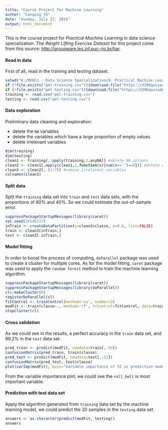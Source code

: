---
title: "Course Project for Machine Learning"
author: "Canqing YU"
date: "Sunday, July 27, 2014"
output: html_document
---

This is the course project for *Practical Machine Learning* in data science specialization. The *Weight Lifting Exercise Dataset* for this project come from this source: [http://groupware.les.inf.puc-rio.br/har](http://groupware.les.inf.puc-rio.br/har).

#### Read in data

First of all, read in the training and testing dataset.

```{r read, cache=TRUE}
setwd("K:/MOOCs - Data Science Specialization/8. Practical Machine Learning/Writeup")
if (!file.exists("pml-training.csv")){download.file("https://d396qusza40orc.cloudfront.net/predmachlearn/pml-training.csv", destfile="pml-training.csv", method="curl")}
if (!file.exists("pml-testing.csv")){download.file("https://d396qusza40orc.cloudfront.net/predmachlearn/pml-testing.csv", destfile="pml-testing.csv", method="curl")}
training <- read.csv("pml-training.csv")
testing <- read.csv("pml-testing.csv")
```

#### Data exploration

Preliminary data cleaning and exploration:

- delete the `NA` variables
- delete the variables which have a large proportion of empty values
- delete irrelevant variables

```{r explore, cache=TRUE}
dim(training)
dim(testing)
clean1 <- training[,!apply(training,2,anyNA)] #delete NA columns
clean2 <- clean1[,apply(clean1,2,function(x){sum(x=='')==0})] #delete empty columns 
clean3 <- clean2[,-(1:7)] #remove irrelarent variables
colnames(clean3)
```

#### Split data

Split the `training` data set into `train` and `test` data sets, with the proportions of 60% and 40%. So we could estimate the out-of-sample error.

```{r splitdata, cache=TRUE}
suppressPackageStartupMessages(library(caret))
set.seed(20140727)
inTrain <- createDataPartition(y=clean3$classe, p=0.6, list=FALSE)
train <- clean3[inTrain,]
test <- clean3[-inTrain,]
```

#### Model fitting

In order to boost the process of computing, `doParallel` package was used to create a cluster for multiple cores. As for the model fitting, `caret` package was used to apply the `random forest` method to train the machine learning algorithm. 

```{r randomForest}
suppressPackageStartupMessages(library(caret))
suppressPackageStartupMessages(library(doParallel))
cl<-makeCluster(6)
registerDoParallel(cl)
fitControl <- trainControl(method='cv', number=3)
modFit <- train(classe~., method='rf', trControl=fitControl, data=train)
stopCluster(cl)
```

#### Cross validation

As we could see in the results, a perfect accuracy in the `train` data set, and 99.2% in the `test` data set.

```{r pred}
pred_train <- predict(modFit, newdata=train[,-53])
confusionMatrix(pred_train, train$classe)
pred_test <- predict(modFit, newdata=test[,-53])
confusionMatrix(pred_test, test$classe)
plot(varImp(modFit), main="Variable importance of 52 in prediction model")
```

From the variable importance plot, we could see the `roll_belt` is most important variable.

#### Prediction with test data set

Apply the algorithm generated from `training` data set by the machine learning model, we could predict the 20 samples in the `testing` data set.

```{r predtest, cache=TRUE}
answers <- as.character(predict(modFit, testing))
answers
```

